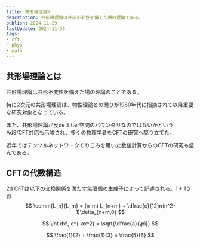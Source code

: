 ```yaml
---
title: 共形場理論5
description: 共形場理論は共形不変性を備えた場の理論である。
publish: 2024-11-29
lastUpdate: 2024-11-30
tags:
- cft
- phys
- math
---
```


## 共形場理論とは

共形場理論は共形不変性を備えた場の理論のことである。

特に2次元の共形場理論は、物性理論との関りが1980年代に指摘されて以降重要な研究対象となっている。

また、共形場理論が反de Sitter空間のバウンダリなのではないかというAdS/CFT対応も示唆され、多くの物理学者をCFTの研究へ駆り立てた。

近年ではテンソルネットワークくりこみを用いた数値計算からのCFTの研究も盛んである。


## CFTの代数構造

2d CFTは以下の交換関係を満たす無限個の生成子によって記述される。$1+1$うお
$$ \comm{L_n}{L_m} = (n-m) L_{n+m} + \dfrac{c}{12}n(n^2-1)\delta_{n+m,0} $$

$$
\int dx\, e^{-ax^2} = \sqrt{\dfrac{a}{\pi}}
$$

$$
\frac{1}{2} + \frac{1}{3} = \frac{5}{6}
$$